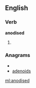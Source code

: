 ==English==

===Verb===
'''anodised'''

# {{past of|[[anodise]]}}

===Anagrams===
* {{alphagram|addeinos}}
* [[adenoids#English|adenoids]]


[[ml:anodised]]